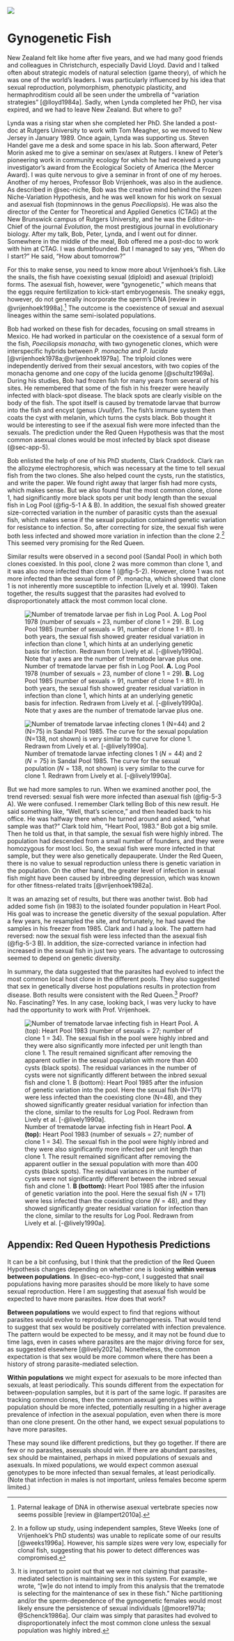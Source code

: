 ![](images/fig5-1.jpeg){fig-align="center" fig-alt="Illustration of two fish, one healthy and one with black-spot disease"}

# Gynogenetic Fish

New Zealand felt like home after five years, and we had many good friends and colleagues in Christchurch, especially David Lloyd. David and I talked often about strategic models of natural selection (game theory), of which he was one of the world's leaders. I was particularly influenced by his idea that sexual reproduction, polymorphism, phenotypic plasticity, and hermaphroditism could all be seen under the umbrella of "variation strategies" [@lloyd1984a]. Sadly, when Lynda completed her PhD, her visa expired, and we had to leave New Zealand. But where to go?  

Lynda was a rising star when she completed her PhD. She landed a post-doc at Rutgers University to work with Tom Meagher, so we moved to New Jersey in January 1989. Once again, Lynda was supporting us. Steven Handel gave me a desk and some space in his lab. Soon afterward, Peter Morin asked me to give a seminar on sex/asex at Rutgers. I knew of Peter's pioneering work in community ecology for which he had received a young investigator's award from the Ecological Society of America (the Mercer Award). I was quite nervous to give a seminar in front of one of my heroes. Another of my heroes, Professor Bob Vrijenhoek, was also in the audience. As described in @sec-niche, Bob was the creative mind behind the Frozen Niche-Variation Hypothesis, and he was well known for his work on sexual and asexual fish (topminnows in the genus *Poeciliopsis*). He was also the director of the Center for Theoretical and Applied Genetics (CTAG) at the New Brunswick campus of Rutgers University, and he was the Editor-in-Chief of the journal *Evolution*, the most prestigious journal in evolutionary biology. After my talk, Bob, Peter, Lynda, and I went out for dinner. Somewhere in the middle of the meal, Bob offered me a post-doc to work with him at CTAG. I was dumbfounded. But I managed to say yes, "When do I start?" He said, "How about tomorrow?" 

For this to make sense, you need to know more about Vrijenhoek's fish. Like the snails, the fish have coexisting sexual (diploid) and asexual (triploid) forms. The asexual fish, however, were "gynogenetic," which means that the eggs require fertilization to kick-start embryogenesis. The sneaky eggs, however, do not generally incorporate the sperm's DNA [review in @vrijenhoek1998a].[^1] The outcome is the coexistence of sexual and asexual lineages within the same semi-isolated populations. 

Bob had worked on these fish for decades, focusing on small streams in Mexico. He had worked in particular on the coexistence of a sexual form of the fish, *Poeciliopsis monacha*, with two gynogenetic clones, which were interspecific hybrids between *P. monacha* and *P. lucida* [@vrijenhoek1978a;@vrijenhoek1979a]. The triploid clones were independently derived from their sexual ancestors, with two copies of the monacha genome and one copy of the lucida genome [@schultz1969a]. During his studies, Bob had frozen fish for many years from several of his sites. He remembered that some of the fish in his freezer were heavily infected with black-spot disease. The black spots are clearly visible on the body of the fish. The spot itself is caused by trematode larvae that burrow into the fish and encyst (genus *Uvulifer*). The fish's immune system then coats the cyst with melanin, which turns the cysts black. Bob thought it would be interesting to see if the asexual fish were more infected than the sexuals. The prediction under the Red Queen Hypothesis was that the most common asexual clones would be most infected by black spot disease (@sec-app-5).

Bob enlisted the help of one of his PhD students, Clark Craddock. Clark ran the allozyme electrophoresis, which was necessary at the time to tell sexual fish from the two clones. She also helped count the cysts, run the statistics, and write the paper. We found right away that larger fish had more cysts, which makes sense. But we also found that the most common clone, clone 1, had significantly more black spots per unit body length than the sexual fish in Log Pool (@fig-5-1 A & B). In addition, the sexual fish showed greater size-corrected variation in the number of parasitic cysts than the asexual fish, which makes sense if the sexual population contained genetic variation for resistance to infection. So, after correcting for size, the sexual fish were both less infected and showed more variation in infection than the clone 2.[^2] This seemed very promising for the Red Queen. 

Similar results were observed in a second pool (Sandal Pool) in which both clones coexisted. In this pool, clone 2 was more common than clone 1, and it was also more infected than clone 1 (@fig-5-2). However, clone 1 was not more infected than the sexual form of P. monacha, which showed that clone 1 is not inherently more susceptible to infection (Lively et al. 1990). Taken together, the results suggest that the parasites had evolved to disproportionately attack the most common local clone. 

![Number of trematode larvae per fish in Log Pool. **A.** Log Pool 1978 (number of sexuals = 23, number of clone 1 = 29). **B.** Log Pool 1985 (number of sexuals = 91, number of clone 1 = 81). In both years, the sexual fish showed greater residual variation in infection than clone 1, which hints at an underlying genetic basis for infection. Redrawn from Lively et al. [-@lively1990a]. Note that y axes are the number of trematode larvae plus one.](images/fig5-2.png){#fig-5-1 fig-alt="" fig-scap="Number of trematode larvae per fish in Log Pool"}

![Number of trematode larvae infecting clones 1 ($N=44$) and 2 ($N=75$) in Sandal Pool 1985. The curve for the sexual population ($N=138$, not shown) is very similar to the curve for clone 1. Redrawn from Lively et al. [-@lively1990a].](images/fig5-3.png){#fig-5-2 fig-alt="" fig-scap="Number of trematode larvae infecting clones 1 and 2 in Sandal Pool 1985"}

But we had more samples to run. When we examined another pool, the trend reversed: sexual fish were more infected than asexual fish (@fig-5-3 A). We were confused. I remember Clark telling Bob of this new result. He said something like, "Well, that's science," and then headed back to his office. He was halfway there when he turned around and asked, "what sample was that?" Clark told him, "Heart Pool, 1983." Bob got a big smile. Then he told us that, in that sample, the sexual fish were highly inbred. The population had descended from a small number of founders, and they were homozygous for most loci. So, the sexual fish were more infected in that sample, but they were also genetically depauperate. Under the Red Queen, there is no value to sexual reproduction unless there is genetic variation in the population. On the other hand, the greater level of infection in sexual fish might have been caused by inbreeding depression, which was known for other fitness-related traits [@vrijenhoek1982a]. 

It was an amazing set of results, but there was another twist. Bob had added some fish (in 1983) to the isolated founder population in Heart Pool. His goal was to increase the genetic diversity of the sexual population. After a few years, he resampled the site, and fortunately, he had saved the samples in his freezer from 1985. Clark and I had a look. The pattern had reversed: now the sexual fish were less infected than the asexual fish (@fig-5-3 B). In addition, the size-corrected variance in infection had increased in the sexual fish in just two years. The advantage to outcrossing seemed to depend on genetic diversity. 

In summary, the data suggested that the parasites had evolved to infect the most common local host clone in the different pools. They also suggested that sex in genetically diverse host populations results in protection from disease. Both results were consistent with the Red Queen.[^3] Proof? No. Fascinating? Yes. In any case, looking back, I was very lucky to have had the opportunity to work with Prof. Vrijenhoek. 

![Number of trematode larvae infecting fish in Heart Pool. **A (top):** Heart Pool 1983 (number of sexuals = 27; number of clone 1 = 34). The sexual fish in the pool were highly inbred and they were also significantly more infected per unit length than clone 1. The result remained significant after removing the apparent outlier in the sexual population with more than 400 cysts (black spots). The residual variances in the number of cysts were not significantly different between the inbred sexual fish and clone 1. **B (bottom):** Heart Pool 1985 after the infusion of genetic variation into the pool. Here the sexual fish ($N=171$) were less infected than the coexisting clone ($N=48$), and they showed significantly greater residual variation for infection than the clone, similar to the results for Log Pool. Redrawn from Lively et al. [-@lively1990a].](images/fig5-4.png){#fig-5-3 fig-alt="" fig-scap="Number of trematode larvae infecting fish in Heart Pool"}

## Appendix: Red Queen Hypothesis Predictions {#sec-app-5}

It can be a bit confusing, but I think that the prediction of the Red Queen Hypothesis changes depending on whether one is looking **within versus between populations**. In @sec-eco-hyp-cont, I suggested that snail populations having more parasites should be more likely to have some sexual reproduction. Here I am suggesting that asexual fish would be expected to have more parasites. How does that work?

**Between populations** we would expect to find that regions without parasites would evolve to reproduce by parthenogenesis. That would tend to suggest that sex would be positively correlated with infection prevalence. The pattern would be expected to be messy, and it may not be found due to time lags, even in cases where parasites are the major driving force for sex, as suggested elsewhere [@lively2021a]. Nonetheless, the common expectation is that sex would be more common where there has been a history of strong parasite-mediated selection.

**Within populations** we might expect for asexuals to be more infected than sexuals, at least periodically. This sounds different from the expectation for between-population samples, but it is part of the same logic. If parasites are tracking common clones, then the common asexual genotypes within a population should be more infected, potentially resulting in a higher average prevalence of infection in the asexual population, even when there is more than one clone present. On the other hand, we expect sexual populations to have more parasites. 

These may sound like different predictions, but they go together. If there are few or no parasites, asexuals should win. If there are abundant parasites, sex should be maintained, perhaps in mixed populations of sexuals and asexuals. In mixed populations, we would expect common asexual genotypes to be more infected than sexual females, at least periodically. (Note that infection in males is not important, unless females become sperm limited.)

[^1]: Paternal leakage of DNA in otherwise asexual vertebrate species now seems possible [review in @lampert2010a]. 

[^2]: In a follow up study, using independent samples, Steve Weeks (one of Vrijenhoek's PhD students) was unable to replicate some of our results [@weeks1996a]. However, his sample sizes were very low, especially for clonal fish, suggesting that his power to detect differences was compromised. 

[^3]: It is important to point out that we were not claiming that parasite-mediated selection is maintaining sex in this system. For example, we wrote, "[w]e do not intend to imply from this analysis that the trematode is selecting for the maintenance of sex in these fish." Niche partitioning and/or the sperm-dependence of the gynogenetic females would most likely ensure the persistence of sexual individuals [@moore1971a; @Schenck1986a]. Our claim was simply that parasites had evolved to disproportionately infect the most common clone unless the sexual population was highly inbred. 